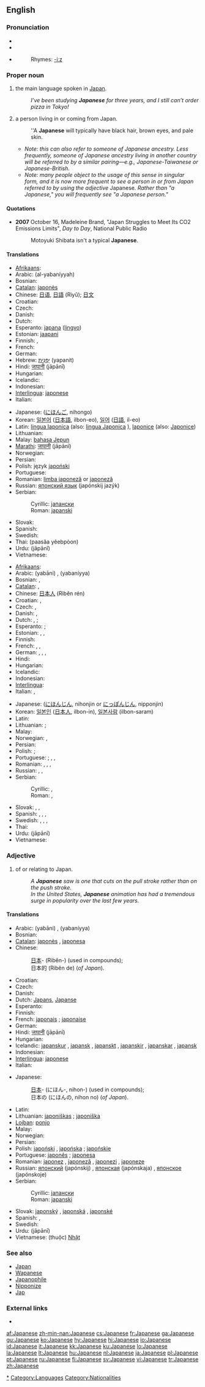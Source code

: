 {{interwiktionary|code=ja}}
{{see|:Category:Japanese language}}
==English==
{{wikipedia}}

===Pronunciation===
* {{IPA|/ˌʤæpəˈniːz/}}
* {{SAMPA|/%dZ{p@"ni:z/}}
* {{audio|en-us-Japanese.ogg|Audio (US)}}
*: Rhymes: [[Rhymes:English:-iːz|-iːz]]

===Proper noun===
{{en-proper noun}}

# {{uncountable}} the main language spoken in [[Japan]].
#: ''I’ve been studying '''Japanese''' for three years, and I still can’t order pizza in Tokyo!''
# {{countable}} a person living in or coming from Japan.
#: ''A '''Japanese''' will typically have black hair, brown eyes, and pale skin.
#* ''Note: this can also refer to someone of Japanese ancestry. Less frequently, someone of Japanese ancestry living in another country will be referred to by a similar pairing—e.g., Japanese-Taiwanese or Japanese-British.''
#* ''Note: many people object to the usage of this sense in singular form, and it is now more frequent to see a person in or from Japan referred to by using the adjective'' Japanese''. Rather than "a Japanese," you will frequently see "a Japanese person."''

====Quotations====
* '''2007''' October 16, Madeleine Brand, "Japan Struggles to Meet Its CO2 Emissions Limits", ''Day to Day'', National Public Radio
*: Motoyuki Shibata isn't a typical '''Japanese'''.

====Translations====
{{trans-top|Japanese language}}
* [[Afrikaans]]: {{t|af|Japannees|xs=Afrikaans}}
* Arabic: {{Arab|[[اليابانية]]}} (al-yabaníyyah) {{f}}
* Bosnian: {{t-|bs|japanski|m}}
* [[Catalan]]: [[japonès]]
* Chinese: [[日语]], [[日語]] (Rìyǔ); [[日文]]
* Croatian: {{t-|hr|japanski|m}}
* Czech: {{t+|cs|japonština|f}}
* Danish: {{t-|da|japansk}}
* Dutch: {{t+|nl|Japans}}
* Esperanto: [[japana]] ([[lingvo]])
* Estonian: [[jaapani]]
* Finnish: {{t+|fi|japani}}, {{t+|fi|japanilainen}}
* French: {{t+|fr|japonais|m}}
* German: {{t+|de|Japanisch|n}}
* Hebrew: [[יפנית|יָפָּנִית]] (yapanit)
* Hindi: [[जापानी]] (jāpānī)
* Hungarian: {{t+|hu|japán}}
* Icelandic: {{t+|is|japanska|f}}
* Indonesian: {{t+|id|bahasa Jepang|xs=Indonesian}}
* [[Interlingua]]: [[japonese]]
* Italian: {{t+|it|giapponese|m}}
{{trans-mid}}
* Japanese: {{t+|ja|日本語|sc=Jpan}} ([[にほんご]], nihongo)
* Korean: [[일본어]] ([[日本語]], ilbon-eo), [[일어]] ([[日語]], il-eo)
* Latin: [[lingua Iaponica]] {{f}} (also: [[lingua Japonica]] {{f}}), [[Iaponice]] (also: [[Japonice]])
* Lithuanian: {{t+|lt|japonų kalba|f|xs=Lithuanian}}
* Malay: [[bahasa Jepun]]
* [[Marathi]]: [[जापानी]] (jāpānī)
* Norwegian: {{t-|no|japansk}}
* Persian: {{t-|fa|ژاپنی|tr=zhaponi|sc=fa-Arab|xs=Persian}}
* Polish: język [[japoński]]
* Portuguese: {{t+|pt|japonês|m}}
* Romanian: [[limba japoneză]] or [[japoneză]] {{f}}
* Russian: [[японский|японский язык]] (japónskij jazýk) {{m}}
* Serbian:
*: Cyrillic: [[јапански#Serbian|јапански]] {{m}}
*: Roman: [[japanski#Serbian|japanski]] {{m}}
* Slovak: {{t+|sk|japončina|f}}
* Spanish: {{t+|es|japonés|m}}
* Swedish: {{t+|sv|japanska}}
* Thai: {{Thai|[[ภาษาญี่ปุ่น]]}} (paasăa yêebpòon)
* Urdu: {{ur-Arab|[[جاپانی]]}} (jāpānī)
* Vietnamese: {{t+|vi|tiếng Nhật|xs=Vietnamese}}
{{trans-bottom}}

{{trans-top|person of Japan}}
* [[Afrikaans]]: {{t|af|Japannees|xs=Afrikaans}}
* Arabic: {{Arab|[[ياباني]]}} (yabāni) {{m}}, {{Arab|[[يابانية]]}} (yabaníyya) {{f}}
* Bosnian: {{t|bs|Japanac|m}}, {{t|bs|Japanka|f}}
* [[Catalan]]: {{t+|ca|japonès|m}}, {{t-|ca|japonesa|f}}
* Chinese: [[日本人]] (Rìběn rén)
* Croatian: {{t|hr|Japanac|m}}, {{t|hr|Japanka|f}}
* Czech: {{t+|cs|Japonec|m}}, {{t+|cs|Japonka|f}}
* Danish: {{t-|da|japaner}}, {{t|da|japanere|p}}
* Dutch: {{t+|nl|Japanner}}, {{t|nl|Japanees}}; {{t+|nl|Japanese}}
* Esperanto: {{t|eo|Japano|xs=Esperanto}}; {{t|eo|Japanino|xs=Esperanto}}
* Estonian: {{t-|et|jaapanlane}} {{qualifier|for male, female}}, {{t|et|jaapanlanna}} {{qualifier|for female}}, {{t|et|jaapanlased}} {{qualifier|for plural}}
* Finnish: {{t+|fi|japanilainen}}
* French: {{t+|fr|Japonais|m}}, {{t+|fr|Japonaise|f}}, {{t+|fr|Japonaises|f|p}}
* German: {{t+|de|Japaner|m}}, {{t+|de|Japanerin|f}}, {{t|de|Japanere|p}}, {{t|de|Japanerinnen|f|p}} 
* Hindi: {{t+|hi|जापानी|tr=jāpānī|sc=Deva|xs=Hindi}}
* Hungarian: {{t+|hu|japán}}
* Icelandic: {{t+|is|Japani|m}}
* Indonesian: {{t|id|orang Jepang|xs=Indonesian}}
* [[Interlingua]]: {{t|ia|japonese|xs=Interlingua}}
* Italian: {{t+|it|giapponese}} {{m|f}}, {{t+|it|giapponesi}} {{m|f|p}}
{{trans-mid}}
* Japanese: {{t+|ja|日本人|sc=Jpan}} ([[にほんじん]], nihonjin or [[にっぽんじん]], nipponjin)
* Korean: [[일본인]] ([[日本人]], ilbon-in), [[일본사람]] (ilbon-saram)
* Latin: {{t|la|Iapo|c}}
* Lithuanian: {{t|lt|japonas|m|xs=Lithuanian}}; {{t|lt|japonė|f|xs=Lithuanian}}
* Malay: {{t|ms|orang Jepun|xs=Malay}}
* Norwegian: {{t-|no|japaner}}, {{t|no|japanere}}
* Persian: {{t-|fa|ژاپنی|tr=zhaponi|sc=fa-Arab|xs=Persian}}
* Polish: {{t+|pl|Japończyk|m}}; {{t+|pl|Japonka|f}}
* Portuguese: {{t+|pt|japonês|m}}; {{t-|pt|japonesa|f}}, {{t+|pt|japoneses|p}}, {{t+|pt|japonesas}} {{f|p}}
* Romanian: {{t-|ro|japonez|m}}, {{t+|ro|japoneză|f}}, {{t|ro|japonezi|p}}, {{t|ro|japoneze}} {{f|p}}
* Russian: {{t|ru|японец|m|tr=japónets|sc=Cyrl}}, {{t|ru|японка|f|tr=japónka|sc=Cyrl}}, {{t|ru|японцы|p|tr=japóntsy|sc=Cyrl}}
* Serbian:
*: Cyrillic: {{t|sr|Јапанац|m|sc=Cyrl}}, {{t|sr|Јапанка|f|sc=Cyrl}}
*: Roman: {{t|sr|Japanac|m}}, {{t|sr|Japanka|f}}
* Slovak: {{t|sk|japonec|m}}, {{t|sk|japonka|f}}, {{t|sk|japončík|m}} {{qualifier|colloquial}}
* Spanish: {{t+|es|japonés|m}}, {{t-|es|japonesa|f}}, {{t|es|japoneses|p}}, {{t|es|japonesas}} {{f|p}}
* Swedish: {{t+|sv|japan}} {{qualifier|for male}}, {{t+|sv|japanska}} {{qualifier|female}}, {{t+|sv|japaner}}, {{t|sv|japanskar|p}}
* Thai: {{t-|th|คนญี่ปุ่น|tr=kon yêebpòon|sc=Thai|xs=Thai}}
* Urdu: {{ur-Arab|[[جاپانی]]}} (jāpānī)
* Vietnamese: {{t|vi|người Nhật|xs=Vietnamese}}
{{trans-bottom}}

===Adjective===
{{en-adj-more}}

# of or relating to Japan.
#: ''A '''Japanese''' saw is one that cuts on the pull stroke rather than on the push stroke.''
#: ''In the United States, '''Japanese''' animation has had a tremendous surge in popularity over the last few years.''

====Translations====
{{trans-top|of or relating to Japan}}
* Arabic: {{Arab|[[ياباني]]}} (yabāni) {{m}}, {{Arab|[[يابانية]]}} (yabaníyya) {{f}}
* Bosnian: {{t-|bs|japanski|m}}
* [[Catalan]]: [[japonès]] {{m}}, [[japonesa]] {{f}}
* Chinese:
*: [[日本]]- (Rìběn-) (used in compounds);
*: 日本的 (Rìběn de) (''of Japan'').
* Croatian: {{t-|hr|japanski|m}}
* Czech: {{t-|cs|japonský|m}}
* Danish: {{t-|da|japansk}}
* Dutch: [[Japans]], [[Japanse]]
* Esperanto: {{t+|eo|japana|xs=Esperanto}}
* Finnish: {{t+|fi|japanilainen}}
* French: [[japonais]] {{m}}; [[japonaise]] {{f}}
* German: {{t+|de|japanisch}}
* Hindi: [[जापानी]] (jāpānī)
* Hungarian: {{t+|hu|japán}}
* Icelandic: [[japanskur]] {{m}}, [[japansk]] {{f}}, [[japanskt]] {{n}}, [[japanskir]] {{m|p}},  [[japanskar]] {{f|p}}, [[japansk]] {{n|p}}
* Indonesian: {{t-|id|Jepang|xs=Indonesian}}
* [[Interlingua]]: [[japonese]]
* Italian: {{t+|it|giapponese}}
{{trans-mid}}
* Japanese:
*: [[日本]]- (にほん-, nihon-) (used in compounds);
*: 日本の (にほんの, nihon no) (''of Japan'').
* Latin: {{t+|la|Iaponicus}}
* Lithuanian: [[japoniškas]] {{m}}; [[japoniška]] {{f}}
* [[Lojban]]: [[ponjo]]
* Malay: {{t-|ms|Jepun|xs=Malay}}
* Norwegian: {{t-|no|japansk}}
* Persian: {{t-|fa|ژاپنی|tr=zhaponi|sc=fa-Arab|xs=Persian}}
* Polish: [[japoński]] {{m}}, [[japońska]] {{f}}; [[japońskie]] {{n|p}}
* Portuguese: [[japonês]] {{m}}; [[japonesa]] {{f}}
* Romanian: [[japonez]] {{m}}, [[japoneză]] {{f}}, [[japonezi]] {{m|p}}, [[japoneze]] {{f|p}}
* Russian: [[японский]] (japónskij) {{m}}, [[японская]] (japónskaja) {{f}}, [[японское]] (japónskoje) {{n}}
* Serbian:
*: Cyrillic: [[јапански#Serbian|јапански]] {{m}}
*: Roman: [[japanski#Serbian|japanski]] {{m}}
* Slovak: [[japonský]] {{m}}, [[japonská]] {{f}}, [[japonské]] {{n}}
* Spanish: {{t+|es|japonés|m}}, {{t-|es|japonesa|f}}
* Swedish: {{t+|sv|japansk}}
* Urdu: {{ur-Arab|[[جاپانی]]}} (jāpānī)
* Vietnamese: (thuộc) [[Nhật]]
{{trans-bottom}}

===See also===
* [[Japan]]
* [[Wapanese]]
* [[Japanophile]]
* [[Nipponize]]
* [[Jap]]

===External links===
* {{ethnologue|code=jpn}}

[[Category:Japan|*]]
[[Category:Languages]]
[[Category:Nationalities]]

[[af:Japanese]]
[[zh-min-nan:Japanese]]
[[cs:Japanese]]
[[fr:Japanese]]
[[ga:Japanese]]
[[gu:Japanese]]
[[ko:Japanese]]
[[hy:Japanese]]
[[hi:Japanese]]
[[io:Japanese]]
[[id:Japanese]]
[[it:Japanese]]
[[kk:Japanese]]
[[ku:Japanese]]
[[lo:Japanese]]
[[la:Japanese]]
[[lt:Japanese]]
[[hu:Japanese]]
[[nl:Japanese]]
[[ja:Japanese]]
[[pl:Japanese]]
[[pt:Japanese]]
[[ru:Japanese]]
[[fi:Japanese]]
[[sv:Japanese]]
[[vi:Japanese]]
[[tr:Japanese]]
[[zh:Japanese]]